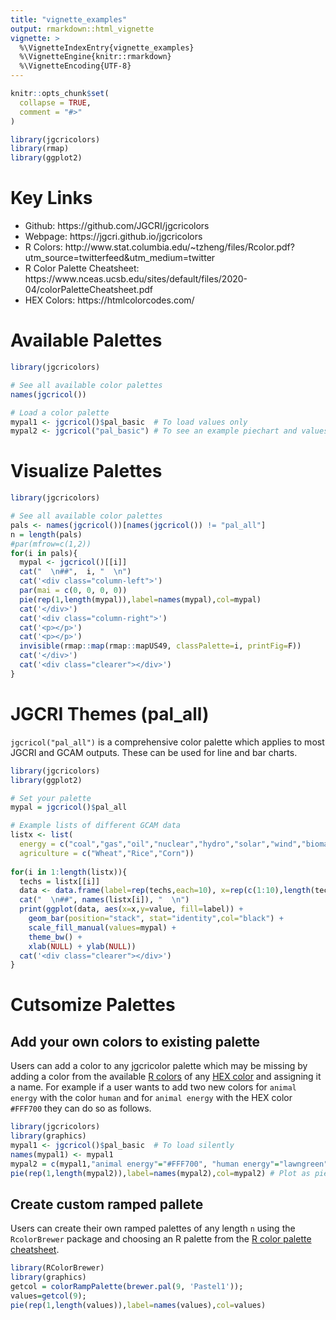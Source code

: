 ```yaml
---
title: "vignette_examples"
output: rmarkdown::html_vignette
vignette: >
  %\VignetteIndexEntry{vignette_examples}
  %\VignetteEngine{knitr::rmarkdown}
  %\VignetteEncoding{UTF-8}
---
```


```r
knitr::opts_chunk$set(
  collapse = TRUE,
  comment = "#>"
)
```

```r
library(jgcricolors)
library(rmap)
library(ggplot2)
```


<style type="text/css">
.column-left{
  float: left;
  width: 50%;
}
.column-right{
  float: right;
  width: 50%;
}
.clearer {clear: both}
</style>

<!-------------------------->
<!-------------------------->
# Key Links
<!-------------------------->
<!-------------------------->

- Github: https://github.com/JGCRI/jgcricolors
- Webpage: https://jgcri.github.io/jgcricolors
- R Colors: http://www.stat.columbia.edu/~tzheng/files/Rcolor.pdf?utm_source=twitterfeed&utm_medium=twitter
- R Color Palette Cheatsheet: https://www.nceas.ucsb.edu/sites/default/files/2020-04/colorPaletteCheatsheet.pdf 
- HEX Colors: https://htmlcolorcodes.com/

<!-------------------------->
<!-------------------------->
# Available Palettes
<!-------------------------->
<!-------------------------->

```r
library(jgcricolors)

# See all available color palettes
names(jgcricol())

# Load a color palette
mypal1 <- jgcricol()$pal_basic  # To load values only
mypal2 <- jgcricol("pal_basic") # To see an example piechart and values

```


<!-------------------------->
# Visualize Palettes
<!-------------------------->

```r
library(jgcricolors)

# See all available color palettes
pals <- names(jgcricol())[names(jgcricol()) != "pal_all"]
n = length(pals)
#par(mfrow=c(1,2))
for(i in pals){
  mypal <- jgcricol()[[i]]
  cat("  \n##",  i, "  \n")
  cat('<div class="column-left">')
  par(mai = c(0, 0, 0, 0))
  pie(rep(1,length(mypal)),label=names(mypal),col=mypal)
  cat('</div>')
  cat('<div class="column-right">')
  cat('<p></p>')
  cat('<p></p>')
  invisible(rmap::map(rmap::mapUS49, classPalette=i, printFig=F))
  cat('</div>')
  cat('<div class="clearer"></div>')
}
```

<!-------------------------->
<!-------------------------->
# JGCRI Themes (pal_all)
<!-------------------------->
<!-------------------------->

`jgcricol("pal_all")` is a comprehensive color palette which applies to most JGCRI and GCAM outputs. These can be used for line and bar charts.

```r
library(jgcricolors)
library(ggplot2)

# Set your palette
mypal = jgcricol()$pal_all

# Example lists of different GCAM data
listx <- list(
  energy = c("coal","gas","oil","nuclear","hydro","solar","wind","biomass"),
  agriculture = c("Wheat","Rice","Corn"))
              
for(i in 1:length(listx)){
  techs = listx[[i]]              
  data <- data.frame(label=rep(techs,each=10), x=rep(c(1:10),length(techs)), value=runif(10*length(techs)))
  cat("  \n##", names(listx[i]), "  \n")
  print(ggplot(data, aes(x=x,y=value, fill=label)) +
    geom_bar(position="stack", stat="identity",col="black") +
    scale_fill_manual(values=mypal) +
    theme_bw() +
    xlab(NULL) + ylab(NULL))
  cat('<div class="clearer"></div>')
}

```

<!-------------------------->
<!-------------------------->
# Cutsomize Palettes
<!-------------------------->
<!-------------------------->

<!-------------------------->
## Add your own colors to existing palette
<!-------------------------->

Users can add a color to any jgcricolor palette which may be missing by adding a color from the available [R colors](http://www.stat.columbia.edu/~tzheng/files/Rcolor.pdf?utm_source=twitterfeed&utm_medium=twitter) of any [HEX color](https://htmlcolorcodes.com) and assigning it a name. For example if a user wants to add two new colors for `animal energy` with the color `human` and for `animal energy` with the HEX color `#FFF700` they can do so as follows.

```r
library(jgcricolors)
library(graphics)
mypal1 <- jgcricol()$pal_basic  # To load silently
names(mypal1) <- mypal1
mypal2 = c(mypal1,"animal energy"="#FFF700", "human energy"="lawngreen")
pie(rep(1,length(mypal2)),label=names(mypal2),col=mypal2) # Plot as pie chart
```


<!-------------------------->
## Create custom ramped pallete
<!-------------------------->
Users can create their own ramped palettes of any length `n` using the `RcolorBrewer` package and choosing an R palette from the [R color palette cheatsheet](https://www.nceas.ucsb.edu/sites/default/files/2020-04/colorPaletteCheatsheet.pdf). 

```r
library(RColorBrewer)
library(graphics)
getcol = colorRampPalette(brewer.pal(9, 'Pastel1')); 
values=getcol(9);
pie(rep(1,length(values)),label=names(values),col=values)
```

